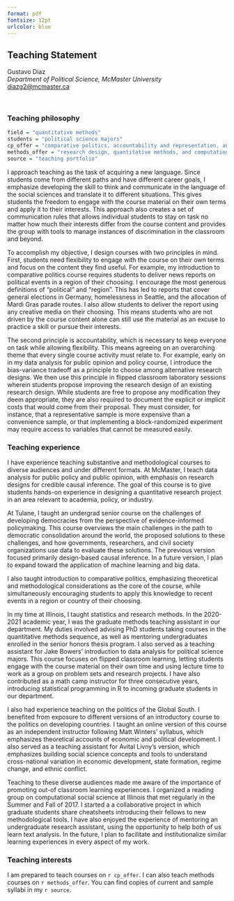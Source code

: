 ```yaml
---
format: pdf
fontsize: 12pt
urlcolor: blue
---
```

## Teaching Statement

Gustavo Diaz  
*Department of Political Science, McMaster University*  
<diazg2@mcmaster.ca>  
\hrule

&nbsp;

### Teaching philosophy

```r
field = "quantitative methods"
students = "political science majors"
cp_offer = "comparative politics, accountability and representation, and Latin American politics"
methods_offer = "research design, quantitative methods, and computational social science"
source = "teaching portfolio"
```

I approach teaching as the task of acquiring a new language. Since students come from different paths and have different career goals, I emphasize developing the skill to think and communicate in the language of the social sciences and translate it to different situations. This gives students the freedom to engage with the course material on their own terms and apply it to their interests. This approach also creates a set of communication rules that allows individual students to stay on task no matter how much their interests differ from the course content and provides the group with tools to manage instances of discrimination in the classroom and beyond.

To accomplish my objective, I design courses with two principles in mind. First, students need flexibility to engage with the course on their own terms and focus on the content they find useful. For example, my introduction to comparative politics course requires students to deliver news reports on political events in a region of their choosing. I encourage the most generous definitions of "political" and "region". This has led to reports that cover general elections in Germany, homelessness in Seattle, and the allocation of Mardi Gras parade routes. I also allow students to deliver the report using any creative media on their choosing. This means students who are not driven by the course content alone can still use the material as an excuse to practice a skill or pursue their interests.

The second principle is accountability, which is necessary to keep everyone on task while allowing flexibility. This means agreeing on an overarching theme that every single course activity must relate to. For example, early on in my data analysis for public opinion and policy course, I introduce the bias-variance tradeoff as a principle to choose among alternative research designs. We then use this principle in flipped classroom laboratory sessions wherein students propose improving the research design of an existing research design. While students are free to propose any modification they deem appropriate, they are also required to document the explicit or implicit costs that would come from their proposal. They must consider, for instance, that a representative sample is more expensive than a convenience sample, or that implementing a block-randomized experiment may require access to variables that cannot be measured easily.

### Teaching experience

I have experience teaching substantive and methodological courses to diverse audiences and under different formats. At McMaster, I teach data analysis for public policy and public opinion, with emphasis on research designs for credible causal inference. The goal of this course is to give students hands-on experience in designing a quantitative research project in an area relevant to academia, policy, or industry.

At Tulane, I taught an undergrad senior course on the challenges of developing democracies from the perspective of evidence-informed policymaking. This course overviews the main challenges in the path to democratic consolidation around the world, the proposed solutions to these challenges, and how governments, researchers, and civil society organizations use data to evaluate these solutions. The previous version focused primarily design-based causal inference. In a future version, I plan to expand toward the application of machine learning and big data.

I also taught introduction to comparative politics, emphasizing theoretical and methodological considerations as the core of the course, while simultaneously encouraging students to apply this knowledge to recent events in a region or country of their choosing. 

In my time at Illinois, I taught statistics and research methods. In the 2020-2021 academic year, I was the graduate methods teaching assistant in our department. My duties involved advising PhD students taking courses in the quantitative methods sequence, as well as mentoring undergraduates enrolled in the senior honors thesis program. I also served as a teaching assistant for Jake Bowers' introduction to data analysis for political science majors. This course focuses on flipped classroom learning, letting students engage with the course material on their own time and using lecture time to work as a group on problem sets and research projects. I have also contributed as a math camp instructor for three consecutive years, introducing statistical programming in R to incoming graduate students in our department. 

I also had experience teaching on the politics of the Global South. I benefited from exposure to different versions of an introductory course to the politics on developing countries. I taught an online version of this course as an independent instructor following Matt Winters' syllabus, which emphasizes theoretical accounts of economic and political development. I also served as a teaching assistant for Avital Livny's version, which emphasizes building social science concepts and tools to understand cross-national variation in economic development, state formation, regime change, and ethnic conflict.

Teaching to these diverse audiences made me aware of the importance of promoting out-of classroom learning experiences. I organized a reading group on computational social science at Illinois that met regularly in the Summer and Fall of 2017. I started a a collaborative project in which graduate students share cheatsheets introducing their fellows to new methodological tools. I have also enjoyed the experience of mentoring an undergraduate research assistant, using the opportunity to help both of us learn text analysis. In the future, I plan to facilitate and institutionalize similar learning experiences in every aspect of my work.

### Teaching interests

I am prepared to teach courses on `r cp_offer`. I can also teach methods courses on `r methods_offer`. You can find copies of current and sample syllabi in my `r source`.